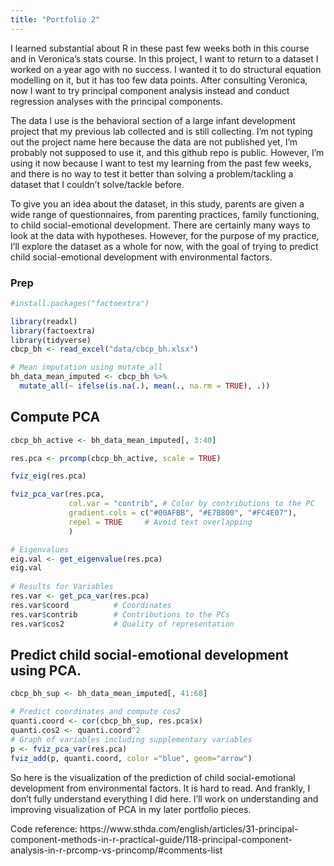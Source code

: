 ```yaml
---
title: "Portfolio 2"
---
```


I learned substantial about R in these past few weeks both in this course and in Veronica's stats course. In this project, I want to return to a dataset I worked on a year ago with no success. I wanted it to do structural equation modelling on it, but it has too few data points. After consulting Veronica, now I want to try principal component analysis instead and conduct regression analyses with the principal components. 

The data I use is the behavioral section of a large infant development project that my previous lab collected and is still collecting. I'm not typing out the project name here because the data are not published yet, I'm probably not supposed to use it, and this github repo is public. However, I'm using it now because I want to test my learning from the past few weeks, and there is no way to test it better than solving a problem/tackling a dataset that I couldn't solve/tackle before. 

To give you an idea about the dataset, in this study, parents are given a wide range of questionnaires, from parenting practices, family functioning, to child social-emotional development. There are certainly many ways to look at the data with hypotheses. However, for the purpose of my practice, I'll explore the dataset as a whole for now, with the goal of trying to predict child social-emotional development with environmental factors.

### Prep

```r
#install.packages("factoextra")

library(readxl)
library(factoextra)
library(tidyverse)
cbcp_bh <- read_excel("data/cbcp_bh.xlsx")

# Mean imputation using mutate_all
bh_data_mean_imputed <- cbcp_bh %>%
  mutate_all(~ ifelse(is.na(.), mean(., na.rm = TRUE), .))
```

## Compute PCA

```r
cbcp_bh_active <- bh_data_mean_imputed[, 3:40]
```

```r
res.pca <- prcomp(cbcp_bh_active, scale = TRUE)
```

```r
fviz_eig(res.pca)

fviz_pca_var(res.pca,
             col.var = "contrib", # Color by contributions to the PC
             gradient.cols = c("#00AFBB", "#E7B800", "#FC4E07"),
             repel = TRUE     # Avoid text overlapping
             )
```

```r
# Eigenvalues
eig.val <- get_eigenvalue(res.pca)
eig.val
  
# Results for Variables
res.var <- get_pca_var(res.pca)
res.var$coord          # Coordinates
res.var$contrib        # Contributions to the PCs
res.var$cos2           # Quality of representation 
```

## Predict child social-emotional development using PCA.

```r
cbcp_bh_sup <- bh_data_mean_imputed[, 41:68]
```

```r
# Predict coordinates and compute cos2
quanti.coord <- cor(cbcp_bh_sup, res.pca$x)
quanti.cos2 <- quanti.coord^2
# Graph of variables including supplementary variables
p <- fviz_pca_var(res.pca)
fviz_add(p, quanti.coord, color ="blue", geom="arrow")
```

So here is the visualization of the prediction of child social-emotional development from environmental factors. It is hard to read. And frankly, I don't fully understand everything I did here. I'll work on understanding and improving visualization of PCA in my later portfolio pieces. 

Code reference: https://www.sthda.com/english/articles/31-principal-component-methods-in-r-practical-guide/118-principal-component-analysis-in-r-prcomp-vs-princomp/#comments-list
